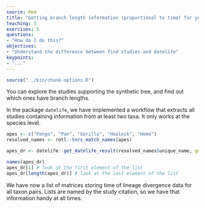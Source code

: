 ```yaml
---
source: Rmd
title: "Getting branch length information (proportional to time) for you taxa"
teaching: 5
exercises: 5
questions:
- "How do I do this?"
objectives:
- "Understand the difference between find studies and datelife"
keypoints:
- "..."
---
```

```r
source("../bin/chunk-options.R")
```

You can explore the studies supporting the synthetic tree, and find out which ones have branch lengths.

In the package `datelife`, we have implemented a workflow that extracts all studies containing information from at least two taxa.
It only works at the species level.

```r
apes <- c("Pongo", "Pan", "Gorilla", "Hoolock", "Homo")
resolved_names <- rotl::tnrs_match_names(apes)
```

```r
apes_dr <- datelife::get_datelife_result(resolved_names$unique_name, get_spp_from_taxon = TRUE)
```
```r
names(apes_dr)
apes_dr[1] # look at the first element of the list
apes_dr[length(apes_dr)] # look at the last element of the list
```

We have now a list of matrices storing time of lineage divergence data for all taxon pairs.
Lists are named by the study citation, so we have that information handy at all times.
